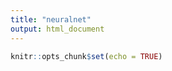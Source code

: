 ```yaml
---
title: "neuralnet"
output: html_document
---
```


```r
knitr::opts_chunk$set(echo = TRUE)
```

